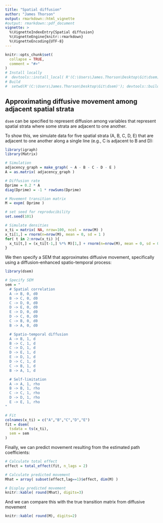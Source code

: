 ```yaml
---
title: "Spatial diffusion"
author: "James Thorson"
output: rmarkdown::html_vignette
#output: rmarkdown::pdf_document
vignette: >
  %\VignetteIndexEntry{Spatial diffusion}
  %\VignetteEngine{knitr::rmarkdown}
  %\VignetteEncoding{UTF-8}
---
```


```r
knitr::opts_chunk$set(
  collapse = TRUE,
  comment = "#>"
)
# Install locally
#  devtools::install_local( R'(C:\Users\James.Thorson\Desktop\Git\dsem)', force=TRUE )
# Build
#  setwd(R'(C:\Users\James.Thorson\Desktop\Git\dsem)'); devtools::build_rmd("vignettes/dynamic_factor_analysis.Rmd")
```

## Approximating diffusive movement among adjacent spatial strata

`dsem` can be specified to represent diffusion among variables that represent spatial strata where some strata are adjacent to one another.

To show this, we simulate data for five spatial strata (A, B, C, D, E) that are adjacent to one another along a single line (e.g., C is adjacent to B and D): 

```r
library(igraph)
library(Matrix)

# Simulation
adjacency_graph = make_graph( ~ A - B - C - D - E )
A = as.matrix( adjacency_graph )

# Diffusion rate
Dprime = 0.2 * A
diag(Dprime) = -1 * rowSums(Dprime)

# Movement transition matrix
M = expm( Dprime )

# set seed for reproducibility
set.seed(101)

# Simulate densities
x_ti = matrix( NA, nrow=100, ncol = nrow(M) )
x_ti[1,] = rnorm(n=nrow(M), mean = 0, sd = 1 )
for( t in 2:nrow(x_ti) ){
  x_ti[t,] = (x_ti[t-1,] %*% M)[1,] + rnorm(n=nrow(M), mean = 0, sd = 0.1)
}
```

We then specify a SEM that approximates diffusive movement, specifically using a diffusion-enhanced spatio-temporal process:

```r
library(dsem)

# Specify SEM
sem = "
  # Spatial correlation
  A -> B, 0, d0
  B -> C, 0, d0
  C -> D, 0, d0
  D -> E, 0, d0
  E -> D, 0, d0
  D -> C, 0, d0
  C -> B, 0, d0
  B -> A, 0, d0

  # Spatio-temporal diffusion
  A -> B, 1, d
  B -> C, 1, d
  C -> D, 1, d
  D -> E, 1, d
  E -> D, 1, d
  D -> C, 1, d
  C -> B, 1, d
  B -> A, 1, d

  # Self-limitation
  A -> A, 1, rho
  B -> B, 1, rho
  C -> C, 1, rho
  D -> D, 1, rho
  E -> E, 1, rho
"

# Fit
colnames(x_ti) = c("A","B","C","D","E")
fit = dsem(
  tsdata = ts(x_ti),
  sem = sem
)
```

Finally, we can predict movement resulting from the estimated path coefficients:
```r
# Calculate total effect
effect = total_effect(fit, n_lags = 2)

# Calculate predicted movement
Mhat = array( subset(effect,lag==1)$effect, dim(M) )

# Display predicted movement
knitr::kable( round(Mhat), digits=3)
```

And we can compare this with the true transition matrix from diffusive movement
```r
knitr::kable( round(M), digits=2)
```
